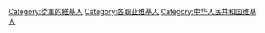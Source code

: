 [[Category:從軍的維基人|Category:從軍的維基人]]
[[Category:各职业维基人|Category:各职业维基人]]
[[Category:中华人民共和国维基人|Category:中华人民共和国维基人]]